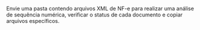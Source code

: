 
Envie uma pasta contendo arquivos XML de NF-e para realizar uma análise de sequência numérica, 
verificar o status de cada documento e copiar arquivos específicos.

<AnalisadorXMLTool />